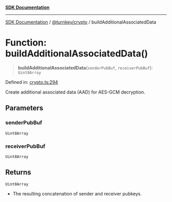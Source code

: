 [**SDK Documentation**](../../../README.mdx)

***

[SDK Documentation](../../../packages.mdx) / [@turnkey/crypto](../README.mdx) / buildAdditionalAssociatedData

# Function: buildAdditionalAssociatedData()

> **buildAdditionalAssociatedData**(`senderPubBuf`, `receiverPubBuf`): `Uint8Array`

Defined in: [crypto.ts:294](https://github.com/tkhq/sdk/blob/fd49bfe86475c8603b3eb385aa101efa36fa32fc/packages/crypto/src/crypto.ts#L294)

Create additional associated data (AAD) for AES-GCM decryption.

## Parameters

### senderPubBuf

`Uint8Array`

### receiverPubBuf

`Uint8Array`

## Returns

`Uint8Array`

- The resulting concatenation of sender and receiver pubkeys.
